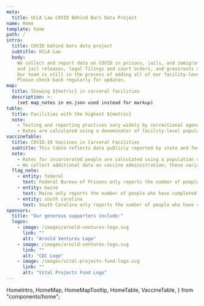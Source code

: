 ```yaml
---
meta:
  title: UCLA Law COVID Behind Bars Data Project
name: Home
template: home
path: /
intro:
  title: COVID behind bars data project
  subtitle: UCLA Law
  body:
    We collect and report data on COVID in prisons, jails, and immigration detention centers, as well as pandemic-related prison
    and jail releases, legal filings and court orders, and grassroots and community organizing efforts.
    Our team is still in the process of adding all of our facility-level data to the national and state maps.
    Please check back regularly for updates.
map:
  title: Showing ${metric} in carceral facilities
  description: >-
    (set map_notes in en.json used instead for markup)
table:
  title: Facilities with the highest ${metric}
  note:
    - Testing and reporting practices vary widely by correctional agency. True case and mortality counts are likely higher and may be significantly higher than reported.
    - Rates are calculated using a denominator of facility-level population as of February 2020. See our methodology to learn more about why we chose this approach.
vaccineTable:
  title: COVID-19 Vaccines in Carceral Facilities
  subtitle: This table reflects data publicly reported by state and federal correctional agencies about the administration of COVID-19 vaccines to incarcerated people and staff in their facilities. The data reported here generally refer to people who have received <u>at least one dose</u> of a vaccine. There are some exceptions, noted with a flag, when agencies report only the number of people who have completed their vaccination schedules, and not the number of people partially vaccinated. Staff are generally not required to report their vaccination status to their employers, so the total numbers of staff who are vaccinated may be higher. 
  note: 
    - Rates for incarcerated people are calculated using a population denominator from June 2021, and rates for staff are based on the most recent population data available. Many of the staff population values come from data collected by <a href='https://github.com/themarshallproject/COVID_prison_data'>The Marshall Project</a>. 
    - We collect additional data on vaccine administration; these variables are presented in our full dataset on <a href='https://github.com/uclalawcovid19behindbars/data'>GitHub</a>. These include state-level data on the number of incarcerated people and staff who are fully vaccinated, facility-level data on the number of staff and incarcerated people who are vaccinated, and data from several county jail systems. <a href='http://uclacovidbehindbars.org/blog/vaccinedata'>Click here</a> to learn more information about the vaccine data we collect. 
  flag_note:
    - entity: federal
      text: Federal Bureau of Prisons only reports the number of people who have completed their vaccination schedules. The number of people who have received at least one dose may be higher.
    - entity: maine
      text: Maine only reports the number of people who have completed their vaccination schedules. The number of people who have received at least one dose may be higher.
    - entity: south carolina
      text: South Carolina only reports the number of people who have completed their vaccination schedules. The number of people who have received at least one dose may be higher.
sponsors:
  title: "Our generous supporters include:"
  logos:
    - image: /images/arnold-ventures-logo.svg
      link: ""
      alt: "Arnold Ventures Logo"
    - image: /images/arnold-ventures-logo.svg
      link: ""
      alt: "CDC Logo"
    - image: /images/vital-projects-fund-logo.svg
      link: ""
      alt: "Vital Projects Fund Logo"
---
```


  HomeIntro,
  HomeMap,
  HomeMapTooltip,
  HomeTable,
  VaccineTable,
} from "components/home";

<HomeIntro
  title={props.frontmatter.intro.title}
  subtitle={props.frontmatter.intro.subtitle}
  body={props.frontmatter.intro.body}
/>
<HomeMap title={props.frontmatter.map.title} />
<HomeMapTooltip />
<HomeTable
  title={props.frontmatter.table.title}
  note={props.frontmatter.table.note}
/>
<VaccineTable
  title={props.frontmatter.vaccineTable.title}
  subtitle={props.frontmatter.vaccineTable.subtitle}
  flagNote={props.frontmatter.vaccineTable.flag_note}
  note={props.frontmatter.vaccineTable.note}
/>
<Sponsors
  title={props.frontmatter.sponsors.title}
  logos={props.frontmatter.sponsors.logos}
/>
